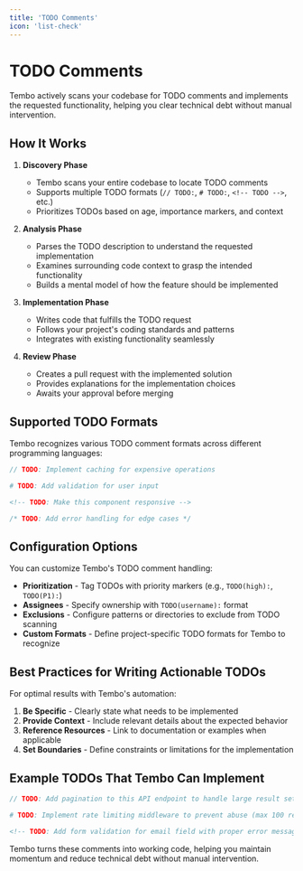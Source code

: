 ```yaml
---
title: 'TODO Comments'
icon: 'list-check'
---
```


# TODO Comments

Tembo actively scans your codebase for TODO comments and implements the requested functionality, helping you clear technical debt without manual intervention.

## How It Works

1. **Discovery Phase**
   - Tembo scans your entire codebase to locate TODO comments
   - Supports multiple TODO formats (`// TODO:`, `# TODO:`, `<!-- TODO -->`, etc.)
   - Prioritizes TODOs based on age, importance markers, and context

2. **Analysis Phase**
   - Parses the TODO description to understand the requested implementation
   - Examines surrounding code context to grasp the intended functionality
   - Builds a mental model of how the feature should be implemented

3. **Implementation Phase**
   - Writes code that fulfills the TODO request
   - Follows your project's coding standards and patterns
   - Integrates with existing functionality seamlessly

4. **Review Phase**
   - Creates a pull request with the implemented solution
   - Provides explanations for the implementation choices
   - Awaits your approval before merging

## Supported TODO Formats

Tembo recognizes various TODO comment formats across different programming languages:

```javascript
// TODO: Implement caching for expensive operations
```

```python
# TODO: Add validation for user input
```

```html
<!-- TODO: Make this component responsive -->
```

```java
/* TODO: Add error handling for edge cases */
```

## Configuration Options

You can customize Tembo's TODO comment handling:

- **Prioritization** - Tag TODOs with priority markers (e.g., `TODO(high):`, `TODO(P1):`)
- **Assignees** - Specify ownership with `TODO(username):` format
- **Exclusions** - Configure patterns or directories to exclude from TODO scanning
- **Custom Formats** - Define project-specific TODO formats for Tembo to recognize

## Best Practices for Writing Actionable TODOs

For optimal results with Tembo's automation:

1. **Be Specific** - Clearly state what needs to be implemented
2. **Provide Context** - Include relevant details about the expected behavior
3. **Reference Resources** - Link to documentation or examples when applicable
4. **Set Boundaries** - Define constraints or limitations for the implementation

## Example TODOs That Tembo Can Implement

```javascript
// TODO: Add pagination to this API endpoint to handle large result sets
```

```python
# TODO: Implement rate limiting middleware to prevent abuse (max 100 requests per minute)
```

```html
<!-- TODO: Add form validation for email field with proper error messaging -->
```

Tembo turns these comments into working code, helping you maintain momentum and reduce technical debt without manual intervention.